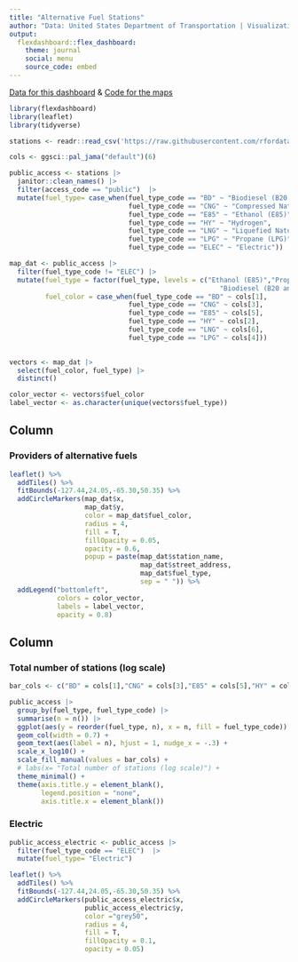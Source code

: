 ```yaml
---
title: "Alternative Fuel Stations"
author: "Data: United States Department of Transportation | Visualization: Florian Tanner"
output: 
  flexdashboard::flex_dashboard:
    theme: journal
    social: menu
    source_code: embed
---
```



[Data for this dashboard](https://github.com/rfordatascience/tidytuesday/blob/master/data/2022/2022-03-01/readme.md) & [Code for the maps](https://beta.rstudioconnect.com/jjallaire/htmlwidgets-waste-sites/htmlwidgets-waste-sites.html)

```r
library(flexdashboard)
library(leaflet)
library(tidyverse)
```

```r
stations <- readr::read_csv('https://raw.githubusercontent.com/rfordatascience/tidytuesday/master/data/2022/2022-03-01/stations.csv') 
```

```r
cols <- ggsci::pal_jama("default")(6)
```

```r
public_access <- stations |>  
  janitor::clean_names() |> 
  filter(access_code == "public")  |> 
  mutate(fuel_type= case_when(fuel_type_code == "BD" ~ "Biodiesel (B20 and above)",
                              fuel_type_code == "CNG" ~ "Compressed Natural Gas (CNG)",
                              fuel_type_code == "E85" ~ "Ethanol (E85)",
                              fuel_type_code == "HY" ~ "Hydrogen",
                              fuel_type_code == "LNG" ~ "Liquefied Natural Gas (LNG)",
                              fuel_type_code == "LPG" ~ "Propane (LPG)",
                              fuel_type_code == "ELEC" ~ "Electric"))

map_dat <- public_access |> 
  filter(fuel_type_code != "ELEC") |> 
  mutate(fuel_type = factor(fuel_type, levels = c("Ethanol (E85)","Propane (LPG)", "Compressed Natural Gas (CNG)",
                                                     "Biodiesel (B20 and above)","Hydrogen","Liquefied Natural Gas (LNG)")),
         fuel_color = case_when(fuel_type_code == "BD" ~ cols[1],
                              fuel_type_code == "CNG" ~ cols[3],
                              fuel_type_code == "E85" ~ cols[5],
                              fuel_type_code == "HY" ~ cols[2],
                              fuel_type_code == "LNG" ~ cols[6],
                              fuel_type_code == "LPG" ~ cols[4]))
  
```


```r
vectors <- map_dat |> 
  select(fuel_color, fuel_type) |> 
  distinct()

color_vector <- vectors$fuel_color
label_vector <- as.character(unique(vectors$fuel_type))
```



Column {data-width=650}
-----------------------------------------------------------------------

### Providers of alternative fuels

```r
leaflet() %>% 
  addTiles() %>% 
  fitBounds(-127.44,24.05,-65.30,50.35) %>% 
  addCircleMarkers(map_dat$x, 
                   map_dat$y, 
                   color = map_dat$fuel_color, 
                   radius = 4, 
                   fill = T,
                   fillOpacity = 0.05,
                   opacity = 0.6,
                   popup = paste(map_dat$station_name,
                                 map_dat$street_address, 
                                 map_dat$fuel_type,
                                 sep = " ")) %>%
  addLegend("bottomleft", 
            colors = color_vector,
            labels = label_vector,
            opacity = 0.8)
```

Column {data-width=350}
-----------------------------------------------------------------------

### Total number of stations (log scale)

```r
bar_cols <- c("BD" = cols[1],"CNG" = cols[3],"E85" = cols[5],"HY" = cols[2], "LNG" = cols[6], "LPG" = cols[4], "ELEC" = "grey50")
```


```r
public_access |> 
  group_by(fuel_type, fuel_type_code) |> 
  summarise(n = n()) |> 
  ggplot(aes(y = reorder(fuel_type, n), x = n, fill = fuel_type_code)) +
  geom_col(width = 0.7) +
  geom_text(aes(label = n), hjust = 1, nudge_x = -.3) +
  scale_x_log10() + 
  scale_fill_manual(values = bar_cols) + 
  # labs(x= "Total number of stations (log scale)") +
  theme_minimal() +
  theme(axis.title.y = element_blank(),
        legend.position = "none",
        axis.title.x = element_blank())
```

### Electric 

```r
public_access_electric <- public_access |> 
  filter(fuel_type_code == "ELEC")  |> 
  mutate(fuel_type= "Electric")
```


```r
leaflet() %>% 
  addTiles() %>% 
  fitBounds(-127.44,24.05,-65.30,50.35) %>% 
  addCircleMarkers(public_access_electric$x, 
                   public_access_electric$y, 
                   color ="grey50",
                   radius = 4, 
                   fill = T,
                   fillOpacity = 0.1,
                   opacity = 0.05)
```

